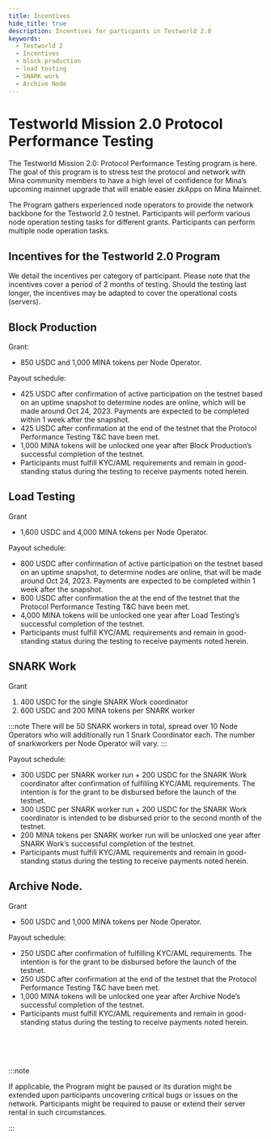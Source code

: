 ```yaml
---
title: Incentives
hide_title: true
description: Incentives for particpants in Testworld 2.0
keywords:
  - Testworld 2
  - Incentives
  - block production
  - load testing
  - SNARK work
  - Archive Node
---
```


# Testworld Mission 2.0 Protocol Performance Testing
The Testworld Mission 2.0: Protocol Performance Testing program is here. The goal of this program is to stress test the protocol and network with Mina community members to have a high level of confidence for Mina’s upcoming mainnet upgrade that will enable easier zkApps on Mina Mainnet.

The Program gathers experienced node operators to provide the network backbone for the Testworld 2.0 testnet. Participants will perform various node operation testing tasks for different grants. Participants can perform multiple node operation tasks.
## Incentives for the Testworld 2.0 Program
We detail the incentives per category of participant. Please note that the incentives cover a period of 2 months of testing. Should the testing last longer, the incentives may be adapted to cover the operational costs (servers).


## Block Production
Grant: 
- 850 USDC and 1,000 MINA tokens per Node Operator. 

Payout schedule:

- 425 USDC after confirmation of active participation on the testnet based on an uptime snapshot to determine nodes are online, which will be made around Oct 24, 2023. Payments are expected to be completed within 1 week after the snapshot.
- 425 USDC after confirmation at the end of the testnet that the Protocol Performance Testing T&C have been met. 
- 1,000 MINA tokens will be unlocked one year after Block Production’s successful completion of the testnet.
- Participants must fulfill KYC/AML requirements and remain in good-standing status during the testing to receive payments noted herein.

## Load Testing
Grant
- 1,600 USDC and 4,000 MINA tokens per Node Operator.

Payout schedule:

- 800 USDC after confirmation of active participation on the testnet based on an uptime snapshot, to determine nodes are online, that will be made around Oct 24, 2023. Payments are expected to be completed within 1 week after the snapshot.
- 800 USDC after confirmation the at the end of the testnet that the Protocol Performance Testing T&C have been met.
- 4,000 MINA tokens will be unlocked one year after Load Testing’s successful  completion of the testnet.
- Participants must fulfill KYC/AML requirements and remain in good-standing status during the testing to receive payments noted herein.

## SNARK Work
Grant
1. 400 USDC for the single SNARK Work coordinator
2. 600 USDC and 200 MINA tokens per SNARK worker

:::note
There will be 50 SNARK workers in total, spread over 10 Node Operators who will additionally run 1 Snark Coordinator each. The number of snarkworkers per Node Operator will vary.
:::

Payout schedule:

- 300 USDC per SNARK worker run + 200 USDC for the SNARK Work coordinator after confirmation of fulfilling KYC/AML requirements. The intention is for the grant to be disbursed before the launch of the testnet.
- 300 USDC per SNARK worker run + 200 USDC for the SNARK Work coordinator is intended to be disbursed prior to the second month of the testnet.
- 200 MINA tokens per SNARK worker run will be unlocked one year after SNARK Work’s successful completion of the testnet.
- Participants must fulfill KYC/AML requirements and remain in good-standing status during the testing to receive payments noted herein.

## Archive Node. 
Grant
- 500 USDC and 1,000 MINA tokens per Node Operator.

Payout schedule:

- 250 USDC after confirmation of fulfilling KYC/AML requirements. The intention is for the grant to be disbursed before the launch of the testnet.
- 250 USDC after confirmation at the end of the testnet that the Protocol Performance Testing T&C have been met.
- 1,000 MINA tokens will be unlocked one year after Archive Node’s successful  completion of the testnet.
- Participants must fulfill KYC/AML requirements and remain in good-standing status during the testing to receive payments noted herein.

<br />
<br />
<br />


:::note

If applicable, the Program might be paused or its duration might be extended upon participants uncovering critical bugs or issues on the network. Participants might be required to pause or extend their server rental in such circumstances.

:::
